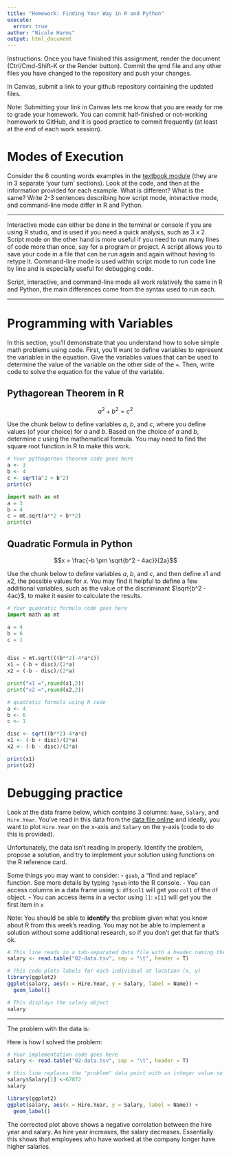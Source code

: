 ```yaml
---
title: "Homework: Finding Your Way in R and Python"
execute:
  error: true
author: "Nicole Harms"
output: html_document
---
```


Instructions: Once you have finished this assignment, render the document (Ctrl/Cmd-Shift-K or the Render button). Commit the qmd file and any other files you have changed to the repository and push your changes.

In Canvas, submit a link to your github repository containing the updated files. 

Note: Submitting your link in Canvas lets me know that you are ready for me to grade your homework. You can commit half-finished or not-working homework to GitHub, and it is good practice to commit frequently (at least at the end of each work session). 

# Modes of Execution

Consider the 6 counting words examples in the [textbook module](https://srvanderplas.github.io/stat-computing-r-python/part-tools/04-scripts-notebooks.html#a-short-history-of-talking-to-computers) (they are in 3 separate 'your turn' sections). Look at the code, and then at the information provided for each example. What is different? What is the same? Write 2-3 sentences describing how script mode, interactive mode, and command-line mode differ in R and Python.

---

Interactive mode can either be done in the terminal or console if you are using R studio, and is used if you need a quick analysis, such as 3 x 2. Script mode on the other hand is more useful if you need to run many lines of code more than once, say for a program or project. A script allows you to save your code in a file that can be run again and again without having to retype it. Command-line mode is used within script mode to run code line by line and is especially useful for debugging code.

Script, interactive, and command-line mode all work relatively the same in R and Python, the main differences come from the syntax used to run each.

---


# Programming with Variables

In this section, you'll demonstrate that you understand how to solve simple math problems using code. First, you'll want to define variables to represent the variables in the equation. Give the variables values that can be used to determine the value of the variable on the other side of the `=`. Then, write code to solve the equation for the value of the variable. 

## Pythagorean Theorem in R

$$a^2 + b^2 = c^2$$

Use the chunk below to define variables $a$, $b$, and $c$, where you define values (of your choice) for $a$ and $b$. Based on the choice of $a$ and $b$, determine $c$ using the mathematical formula. You may need to find the square root function in R to make this work.

```r
# Your pythagorean theorem code goes here
a <- 3
b <- 4
c <- sqrt(a^2 + b^2)
print(c)
```
```python
import math as mt
a = 3
b = 4
c = mt.sqrt(a**2 + b**2)
print(c)

```
## Quadratic Formula in Python

$$x = \frac{-b \pm \sqrt{b^2 - 4ac}}{2a}$$

Use the chunk below to define variables $a$, $b$, and $c$, and then define $x1$ and $x2$, the possible values for $x$. You may find it helpful to define a few additional variables, such as the value of the discriminant $\sqrt{b^2 - 4ac}$, to make it easier to calculate the results. 

```python
# Your quadratic formula code goes here
import math as mt

a = 4
b = 6
c = 1


disc = mt.sqrt(((b**2)-4*a*c))
x1 = (-b + disc)/(2*a)
x2 = (-b - disc)/(2*a)

print("x1 =",round(x1,2))
print("x2 =",round(x2,2))
```
```r
# quadratic formula using R code
a <- 4
b <- 6
c <- 1

disc <- sqrt((b**2)-4*a*c)
x1 <- (-b + disc)/(2*a)
x2 <- (-b - disc)/(2*a)

print(x1)
print(x2)
```
# Debugging practice

Look at the data frame below, which contains 3 columns: `Name`, `Salary`, and `Hire.Year`. You've read in this data from the [data file online](https://github.com/unl-statistics/stat850/blob/main/homework/02-data.tsv) and ideally, you want to plot `Hire.Year` on the x-axis and `Salary` on the y-axis (code to do this is provided).

Unfortunately, the data isn't reading in properly. Identify the problem, propose a solution, and try to implement your solution using functions on the R reference card.

Some things you may want to consider: - `gsub`, a "find and replace" function. See more details by typing `?gsub` into the R console. - You can access columns in a data frame using `$`: `df$col1` will get you `col1` of the `df` object. - You can access items in a vector using `[]`: `x[1]` will get you the first item in `x`

Note: You should be able to **identify** the problem given what you know about R from this week's reading. You may not be able to implement a solution without some additional research, so if you don't get that far that's ok.

```r
# This line reads in a tab-separated data file with a header naming the columns
salary <- read.table("02-data.tsv", sep = "\t", header = T)

# This code plots labels for each individual at location (x, y)
library(ggplot2)
ggplot(salary, aes(x = Hire.Year, y = Salary, label = Name)) + 
  geom_label()

# This displays the salary object
salary
```

------------------------------------------------------------------------

The problem with the data is:

Here is how I solved the problem:

```r
# Your implementation code goes here
salary <- read.table("02-data.tsv", sep = "\t", header = T)

# this line replaces the "problem" data point with an integer value so R reads it as an integer and not as a string, and therefore plots it correctly
salary$Salary[1] <-67872
salary

library(ggplot2)
ggplot(salary, aes(x = Hire.Year, y = Salary, label = Name)) + 
  geom_label()
```
The corrected plot above shows a negative correlation between the hire year and salary. As hire year increases, the salary decreases. Essentially this shows that employees who have worked at the company longer have higher salaries.
